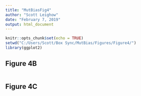 ---
title: "MutBiasFig4"
author: "Scott Leighow"
date: "February 7, 2019"
output: html_document
---

```{r setup, include=FALSE}
knitr::opts_chunk$set(echo = TRUE)
setwd("C:/Users/Scott/Box Sync/MutBias/Figures/Figure4/")
library(ggplot2)
```

## Figure 4B


```{r}

```

## Figure 4C

```{r}

```
